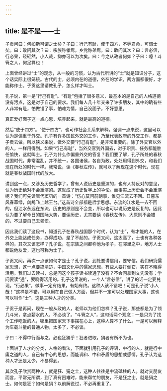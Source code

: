 ```yaml
---
---
---
```

title: 是不是——士
---




子贡问曰：何如斯可谓之士矣？子曰：行己有耻，使于四方，不辱君命，可谓士矣。曰：敢问其次？曰：宗族称孝焉，乡党称弟焉。曰：敢问其次？曰：言必信，行必果，硁硁然，小人哉，抑亦可以为次矣。曰：今之从政者何如？子曰：噫！斗筲之人，何足算也！

上面曾经讲过“士”的观念，从一般的习惯，认为古代所讲的“士”就是知识分子，这个话实际上很笼统。古代的士，必须内在的道德，外在的学识，两方面都很好，才能称作士。子贡这里请教孔子，怎么样才叫士。

孔子说，第一是“行己有耻”。“有耻”包括了很多意义，最基本的是自己的人格道德没有污点，这是对于自己的要求。我们每人几十年交来了许多朋友，其中的确有些人非常有耻，怕做错了事，怕难为情，自己没面子，不好意思。

真正爱好面子这一点心思，培养起来，就是最高的道德。

然后“使于四方”。“使于四方”，也可作社会关系来解释。强调一点来说，这里可以认为是偏重于外交。孔子有许多国民外交的工作，乃至代表政府的外交工作，都是子贡去做。所以狭义来说，做外交要“行己有耻”，是非常重要的。除了外交官以外的人，一样用得到。如果“行己有耻”，当外交官到外国去，对于职责、任务都能胜任愉快，这就叫士。孔子为什么作偏重外交的答复？我们要了解，孔子所处的春秋战国时代，非常混乱，并不统一，各国诸侯，各自为政，处处用得到外交，和我们现在所处的时代一样。我常说，读《春秋左传》，就可以了解现在这个时代，现在就是春秋战国时代的放大。

讲到这一点，又涉及历史哲学了，曾有人说历史是重演的，也有人持反对的意见，认为历史绝对不会重演的。这就成了历史哲学上的争论。而事实上历史会不会重演呢？我们可先读唐代窦巩的一首诗：“伤心莫问前朝事，惟见江流去不回。日暮东风春草绿，鹧鸪飞上越王台。”这首诗全部都是哲学思想。东流的江水是一去不回的，但江水永远在东流，历史的原则是不会变，所以也可以说历史是反复的。因此认为要了解今日的国际大势，要读历史，尤其要读《春秋左传》，大原则不会错的，不过要自己去领悟。

因此我们读了这段书，知道孔子在春秋战国那个时代，认为“士”，有才能的人，在外交上能达成任务，办得成功，是了不起的。子贡又问，这太高了，士也有各种各样的，其次又该怎样？孔子说，在宗族之间都称他为孝子，在邻里之中，地方人士都说他友爱，这也可称为士了。

子贡又问，再次一点该如何才是士？孔子说，到处要讲信用，要守信。我们研究儒家思想，这一点要搞清楚，中国文化中的儒家思想，有些人要打倒它，实在不晓得活用。我们过去读书，总是问这个孩子读书读通了没有？不会问拿到文凭没有；学问要读“通”，要晓得活用的。孔子这里说的，一个人“言必信”，讲了的话一定要兑现。“行必果”，做事一定有结果，有始有终。这种人该不错吧！可是孔子说“小人哉！”这样是不错，可以用在自己做人方面，但并不一定可以处理国家大事，这也可以叫作“士”。这是三种人才的分类。

子贡于是再问，现在一般从政的人，老师以为他们怎样？孔子说，那些都是为了领几斗米，拿点薪水的人，不必谈了。“斗筲之人”，这句话两个观念：一是只为了找个工作吃饭的人，哪里把国家天下事摆在心上，这种人算不了什么。一是可以解释为车载斗量的普通人物，太多了，不必谈。

子曰：不得中行而与之，必也狂狷乎！狂者进取，狷者有所不为也。

上面讲了人才的分类，人格的看法，下面就引用孔子的评语，中行的人，就是行中庸之道的人，自己有中心的思想，而能调和、中和矛盾的思想或感情。孔子认为这种人才还是太少，不易得到。

其次孔子欣赏两种人，就是狂、狷之士，这种人往往是中流砥柱的人。就对交朋友而言，平常无所谓，到了真有困难时，能来帮忙的朋友，不是狂之士，就是狷之士。如何是狂？如何是狷？以前解说过，不必再重复了。